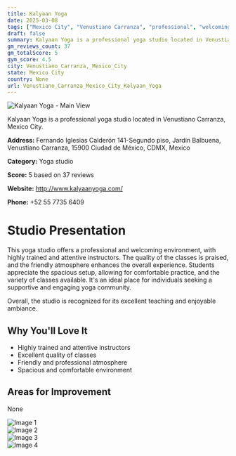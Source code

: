 ```yaml
---
title: Kalyaan Yoga
date: 2025-03-08
tags: ["Mexico City", "Venustiano Carranza", "professional", "welcoming", "Venustiano Carranza, Mexico City"]  
draft: false
summary: Kalyaan Yoga is a professional yoga studio located in Venustiano Carranza, Mexico City.
gm_reviews_count: 37
gm_totalScore: 5
gym_score: 4.5
city: Venustiano_Carranza,_Mexico_City
state: Mexico City
country: None
url: Venustiano_Carranza_Mexico_City_Kalyaan_Yoga
---
```


<div className="aspect-[16/9] relative my-8">
  <img 
    src="https://lh5.googleusercontent.com/p/AF1QipMwsOAC71zpYGpSZpwCYldsqUavhcVFFAz-cYZh=w1920-h1080-k-no"
    alt="Kalyaan Yoga - Main View"
    className="object-cover absolute inset-0 w-full h-full rounded-lg"
  />
</div>

Kalyaan Yoga is a professional yoga studio located in Venustiano Carranza, Mexico City.

**Address:** Fernando Iglesias Calderón 141-Segundo piso, Jardín Balbuena, Venustiano Carranza, 15900 Ciudad de México, CDMX, Mexico

**Category:** Yoga studio

**Score:** 5 based on 37 reviews

**Website:** http://www.kalyaanyoga.com/

**Phone:** +52 55 7735 6409

# Studio Presentation

This yoga studio offers a professional and welcoming environment, with highly trained and attentive instructors. The quality of the classes is praised, and the friendly atmosphere enhances the overall experience. Students appreciate the spacious setup, allowing for comfortable practice, and the variety of classes available. It's an ideal place for individuals seeking a supportive and engaging yoga community.

Overall, the studio is recognized for its excellent teaching and enjoyable ambiance.

## Why You'll Love It

- Highly trained and attentive instructors
- Excellent quality of classes
- Friendly and professional atmosphere
- Spacious and comfortable environment

## Areas for Improvement

None

<div className="grid grid-cols-1 xl:grid-cols-2 gap-4 my-8">
<div className="aspect-[4/3] relative"><img src="https://lh5.googleusercontent.com/p/AF1QipPkpkKVGRUS3QsqLRC-Ei-Pl1aGC4p46MPHjTs-=w1920-h1080-k-no" alt="Image 1" className="object-cover absolute inset-0 w-full h-full rounded-lg" /></div>
<div className="aspect-[4/3] relative"><img src="https://lh5.googleusercontent.com/p/AF1QipMxhlH-sRRlMLjrizNMuQBBuVOpMrXX3s4T65aK=w1920-h1080-k-no" alt="Image 2" className="object-cover absolute inset-0 w-full h-full rounded-lg" /></div>
<div className="aspect-[4/3] relative"><img src="https://lh5.googleusercontent.com/p/AF1QipMIvwKHagKAw1_D_f9GDofVwuAe7ZaR_RSlf1RH=w1920-h1080-k-no" alt="Image 3" className="object-cover absolute inset-0 w-full h-full rounded-lg" /></div>
<div className="aspect-[4/3] relative"><img src="https://lh5.googleusercontent.com/p/AF1QipPToRGeiDFvqACzMEk09EsbKsshU0tt-j6xGugz=w1920-h1080-k-no" alt="Image 4" className="object-cover absolute inset-0 w-full h-full rounded-lg" /></div>
</div>